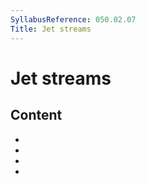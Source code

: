 ```yaml
---
SyllabusReference: 050.02.07
Title: Jet streams
---
```


# Jet streams

## Content

- <Link href="050.02.07.01" />
- <Link href="050.02.07.02" />
- <Link href="050.02.07.03" />
- <Link href="050.02.07.04" />
